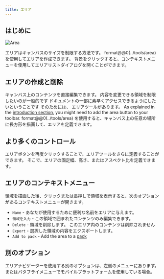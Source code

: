```yaml
---
title: エリア
---
```



## はじめに

![Area](area.png)

エリアはキャンバスのサイズを制限する方法です。 format@@0(../tools/area) を使用してエリアを作成できます。 背景をクリックすると、コンテキストメニューを使用してエリアリストダイアログを開くことができます。

## エリアの作成と削除

キャンバス上のコンテンツを直接編集できます。 内容を変更できる領域を制限したいのが一般的です ドキュメントの一部に素早くアクセスできるようにしたいということです そのためには、 <Monitor className="inline-icon"/> エリアツールがあります。 As explained in the [introduction section](../), you might need to add the <Monitor className="inline-icon"/> area button to your toolbar. format@@0(../tools/area) を使用すると、キャンバス上の任意の場所に長方形を描画して、エリアを定義できます。

## より多くのコントロール

<Monitor className="inline-icon"/> エリアボタンを再度クリックすることで、エリアツールをさらに定義することができます。 そこで、エリアの固定幅、高さ、またはアスペクト比を定義できます。

## エリアのコンテキストメニュー

 領域を描画した後、クリックまたは長押しで領域を表示すると、次のオプションがあるコンテキストメニューが開きます。

- `Name` - あなたが使用するために便利な名前をエリアに与えます。
- `領域を入力` - この領域で囲まれたコンテンツのみ編集できます。
- `Delete` - 領域を削除します。 このエリア内のコンテンツは削除されません
- `Export` - 選択した領域の内容をエクスポートします。
- `Add to pack` - Add the area to a [pack](../pack)

## 別のオプション

エリアナビゲーターを使用する別のオプションは、左側のメニューにあります。 またはバタフライメニューでモバイルプラットフォームを使用している場合。
